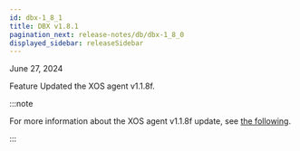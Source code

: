 ```yaml
---
id: dbx-1_8_1
title: DBX v1.8.1
pagination_next: release-notes/db/dbx-1_8_0
displayed_sidebar: releaseSidebar
---
```


June 27, 2024

<Status>Feature</Status> Updated the XOS agent v1.1.8f.

:::note

For more information about the XOS agent v1.1.8f update, see [the following](xos-1_1_8f).

:::

